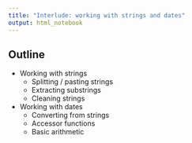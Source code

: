 ```yaml
---
title: "Interlude: working with strings and dates"
output: html_notebook
---
```


## Outline

- Working with strings
  - Splitting / pasting strings
  - Extracting substrings
  - Cleaning strings
- Working with dates
  - Converting from strings
  - Accessor functions
  - Basic arithmetic
